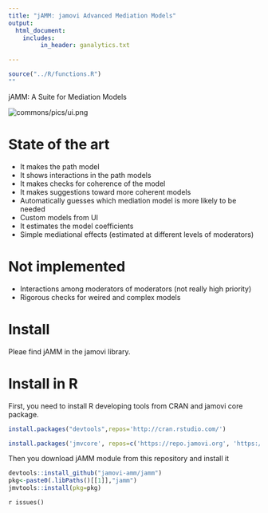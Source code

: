 ```yaml
---
title: "jAMM: jamovi Advanced Mediation Models"
output: 
  html_document:
    includes:
         in_header: ganalytics.txt

---
```

  

```r
source("../R/functions.R")
""
```

jAMM: A Suite for Mediation Models

<img src="pics/logosm.png" class="img-responsive" alt="commons/pics/ui.png">


# State of the art

* It makes the path model
* It shows interactions in the path models
* It makes checks for coherence of the model
* It makes suggestions toward more coherent models
* Automatically guesses which mediation model is more likely to be needed
* Custom models from UI
* It estimates the model coefficients
* Simple mediational effects (estimated at different levels of moderators)
 

# Not implemented

* Interactions among moderators of moderators (not really high priority)
* Rigorous checks for weired and complex models 

# Install

Pleae find jAMM in the jamovi library.

# Install in R

First, you need to install R developing tools from CRAN and jamovi core package.


```r
install.packages("devtools",repos='http://cran.rstudio.com/')

install.packages('jmvcore', repos=c('https://repo.jamovi.org', 'https://cran.r-project.org'))

```

Then you download jAMM module from this repository and install it

```r
devtools::install_github("jamovi-amm/jamm")
pkg<-paste0(.libPaths()[[1]],"jamm")
jmvtools::install(pkg=pkg)

```

`r issues()`

  
